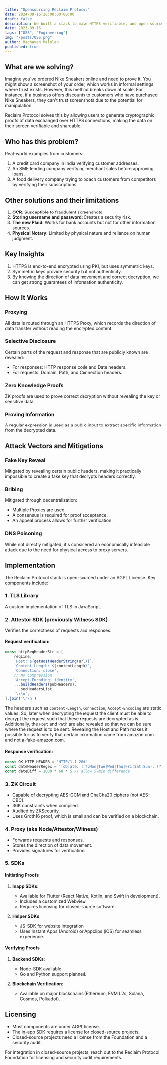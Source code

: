 ```yaml
---
title: "Opensourcing Reclaim Protocol"
date: 2024-09-16T20:00:00-00:00
draft: false
description: We built a stack to make HTTPS verifiable, and open sourced it.
date: 2023-09-16
tags: ["OSS", "Engineering"]
img: "/posts/OSS.png"
author: Madhavan Malolan
published: true
---
```


## What are we solving?

Imagine you've ordered Nike Sneakers online and need to prove it. You might show a screenshot of your order, which works in informal settings where trust exists. However, this method breaks down at scale. For instance, if a business offers discounts to customers who have purchased Nike Sneakers, they can't trust screenshots due to the potential for manipulation.

Reclaim Protocol solves this by allowing users to generate cryptographic proofs of data exchanged over HTTPS connections, making the data on their screen verifiable and shareable.

## Who has this problem?

Real-world examples from customers:

1. A credit card company in India verifying customer addresses.
2. An SME lending company verifying merchant sales before approving loans.
3. A food delivery company trying to poach customers from competitors by verifying their subscriptions.

## Other solutions and their limitations

1. **OCR**: Susceptible to fraudulent screenshots.
2. **Storing username and password**: Creates a security risk.
3. **The new Plaid**: Works for bank accounts but not for other information sources.
4. **Physical Notary**: Limited by physical nature and reliance on human judgment.

## Key Insights

1. HTTPS is end-to-end encrypted using PKI, but uses symmetric keys.
2. Symmetric keys provide security but not authenticity.
3. By knowing the direction of data movement and correct decryption, we can get strong guarantees of information authenticity.

## How It Works

### Proxying

All data is routed through an HTTPS Proxy, which records the direction of data transfer without reading the encrypted content.

### Selective Disclosure

Certain parts of the request and response that are publicly known are revealed:
- For responses: HTTP response code and Date headers.
- For requests: Domain, Path, and Connection headers.

### Zero Knowledge Proofs

ZK proofs are used to prove correct decryption without revealing the key or sensitive data.

### Proving Information

A regular expression is used as a public input to extract specific information from the decrypted data.

## Attack Vectors and Mitigations

### Fake Key Reveal

Mitigated by revealing certain public headers, making it practically impossible to create a fake key that decrypts headers correctly.

### Bribing

Mitigated through decentralization:
- Multiple Proxies are used.
- A consensus is required for proof acceptance.
- An appeal process allows for further verification.

### DNS Poisoning

While not directly mitigated, it's considered an economically infeasible attack due to the need for physical access to proxy servers.

## Implementation

The Reclaim Protocol stack is open-sourced under an AGPL License. Key components include:

### 1. TLS Library

A custom implementation of TLS in JavaScript.

### 2. Attestor SDK (previously Witness SDK)

Verifies the correctness of requests and responses.

#### Request verification:

```typescript
const httpReqHeaderStr = [
    reqLine,
    `Host: ${getHostHeaderString(url)}`,
    `Content-Length: ${contentLength}`,
    'Connection: close',
    // No compression
    'Accept-Encoding: identity',
    ...buildHeaders(pubHeaders),
    ...secHeadersList,
    '\r\n',
].join('\r\n')
```

The headers such as `Content-Length`, `Connection`, `Accept-Encoding` are static values. So, later when decrypting the request the client must be able to decrypt the request such that these requests are decrypted as is. Additionally, the `Host` and `Path` are also revealed so that we can be sure where the request is to be sent. 
Revealing the Host and Path makes it possible for us to verify that certain information came from amazon.com and not a-fake-amazon.com.

#### Response verification:

```typescript
const OK_HTTP_HEADER = 'HTTP/1.1 200'
const dateHeaderRegex = '[dD]ate: ((?:Mon|Tue|Wed|Thu|Fri|Sat|Sun), (?:[0-3][0-9]) (?:Jan|Feb|Mar|Apr|May|Jun|Jul|Aug|Sep|Oct|Nov|Dec) (?:[0-9]{4}) (?:[01][0-9]|2[0-3])(?::[0-5][0-9]){2} GMT)'
const dateDiff = 1000 * 60 * 5 // allow 5-min difference
```

### 3. ZK Circuit

- Capable of decrypting AES-GCM and ChaCha20 ciphers (not AES-CBC).
- 36K constraints when compiled.
- Audited by ZKSecurity.
- Uses Groth16 proof, which is small and can be verified on a blockchain.

### 4. Proxy (aka Node/Attestor/Witness)

- Forwards requests and responses.
- Stores the direction of data movement.
- Provides signatures for verification.

### 5. SDKs

#### Initiating Proofs

1. **Inapp SDKs**: 
   - Available for Flutter (React Native, Kotlin, and Swift in development).
   - Includes a customized Webview.
   - Requires licensing for closed-source software.

2. **Helper SDKs**:
   - JS-SDK for website integration.
   - Uses Instant Apps (Android) or Appclips (iOS) for seamless experience.

#### Verifying Proofs

1. **Backend SDKs**:
   - Node-SDK available.
   - Go and Python support planned.

2. **Blockchain Verification**:
   - Available on major blockchains (Ethereum, EVM L2s, Solana, Cosmos, Polkadot).

## Licensing

- Most components are under AGPL license.
- The in-app SDK requires a license for closed-source projects.
- Closed-source projects need a license from the Foundation and a security audit.

For integration in closed-source projects, reach out to the Reclaim Protocol Foundation for licensing and security audit requirements.
